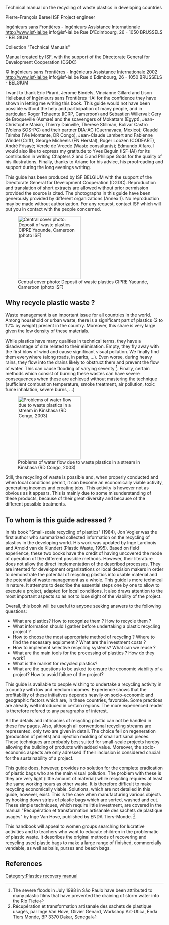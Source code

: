 Technical manual on the recycling of waste plastics in developing countries

Pierre-François Bareel
ISF Project engineer

Ingénieurs sans Frontières - Ingénieurs Assistance Internationale
http://www.isf-iai.be 
info@isf-iai.be
Rue D'Edimbourg, 26 - 1050 BRUSSELS - BELGIUM
 
Collection "Technical Manuals"


Manual created by ISF, with the support of the Directorate General for Development Cooperation (DGDC)

© Ingénieurs sans Frontières - Ingénieurs Assistance Internationale 2002
http://www.isf-iai.be
info@isf-iai.be
Rue d'Edimbourg, 26 - 1050 BRUSSELS - BELGIUM

I want to thank Eric Pirard, Jerome Bindels, Vincianne Gillard and Lison Hellebaut of Ingénieurs  sans  Frontières -IAI for the confidence they have shown in letting me writing this book. This guide would not have been possible without the help and participation of many people, and in particular: Roger Tchuente (ICRP, Cameroon) and Sebastien Willerval; Gery de Broqueville (Asmae) and the scavengers of Mokattam (Egypt), Jean-Christophe Maisin, Thierry Dainville, Therese Stillman, Bolivar Castro (Volens SOS-PG) and their partner DIA-AC (Cuernavaca, Mexico); Claudel Tsimba (Vie Montante, DR Congo), Jean-Claude Lambert and Fabienne Windel (Criff), George Micheels (FN Herstal), Roger Loozen (CODEART), André Frisayé; Verele de Vreede (Waste consultants); Edmundo Alfaro.
I would also like to express my gratitude to Yves Beguin (ISF-IAI) for its contribution in writing Chapters 2 and 5 and Philippe Gods for the quality of his illustrations. Finally, thanks to Ariane for his advice, his proofreading and support during the long evenings writing.

This guide has been produced by ISF BELGIUM with the support of the Directorate General for Development Cooperation (DGDC). Reproduction and translation of short extracts are allowed without prior permission provided the source is cited. The photographs in this guide have been generously provided by different organizations (Annex 1). No reproduction may be made without authorization. For any request, contact ISF which will put you in contact with the people concerned.
 
[[Image:Plastics_recovery_manual_1_image_1.jpg|thumb|200px|Central cover photo: Deposit of waste plastics CIPRE Yaounde, Cameroon (photo ISF)]]

==Why recycle plastic waste ?== 
Waste management is an important issue for all countries in the world. Among household or urban waste, there is a significant part of plastics (2 to 12% by weight) present in the country. Moreover, this share is very large given the low density of these materials.

While plastics have many qualities in technical terms, they have a disadvantage of size related to their elimination. Empty, they fly away with the first blow of wind and cause significant visual pollution. We finally find them everywhere (along roads, in parks, ...). Even worse, during heavy rains, they flow into the drains likely to obstruct them and prevent the flow of water. This can cause flooding of varying severity <ref>The severe floods in July 1998 in São Paulo have been attributed to many plastic films that have prevented the draining of storm water into the Rio Tiete</ref>. Finally, certain methods which consist of burning these wastes can have severe consequences when these are achieved without mastering the technique (sufficient combustion temperature, smoke treatment, air pollution, toxic fume inhalation, severe burns, ...)

[[Image:Plastics_recovery_manual_1_image_2.jpg|thumb|200px|Problems of water flow due to waste plastics in a stream in Kinshasa (RD Congo, 2003)]]
 
Still, the recycling of waste is possible and, when properly conducted and when local conditions permit, it can become an economically viable activity, generating incomes and creating jobs. This activity is however not as obvious as it appears. This is mainly due to some misunderstanding of these products, because of their great diversity and because of the different possible treatments.
                                                
==To whom is this guide adressed ?==
In his book "Small-scale recycling of plastics" (1984), Jon Vogler was the first author who summarized collected information on the recycling of plastics in the developing world. His work was updated by Inge Lardinois and Arnold van de Klundert (Plastic Waste, 1995). Based on field experience, these two books have the credit of having uncovered the mode of operation of the different possible methods. However, their literature does not allow the direct implementation of
the described processes. They are intented for development organizations or local decision makers in order to demonstrate the potential of recycling plastics into usable material and the potential of waste management as a whole.
This guide is more technical in nature. It attempts to describe the essential steps one by one to allow to execute a project, adapted for local conditions. It also draws attention to the most important aspects so as not to lose sight of the viability of the project.

Overall, this book will be useful to anyone seeking answers to the following questions:
* What are plastics? How to recognize them ? How to recycle them ?
* What information should I gather before undertaking a plastic recycling project ?
* How to choose the most appropriate method of recycling ? Where to find the necessary equipment ? What are the investment costs ?
* How to implement selective recycling systems? What can we reuse ?
* What are the main tools for the processing of plastics ? How do they work?
* What is the market for recycled plastics?
* What are the questions to be asked to ensure the economic viability of a project? How to avoid failure of the project?
 
This guide is available to people wishing to undertake a recycling activity in a country with low and medium incomes. Experience shows that the profitability of these initiatives depends heavily on socio-economic and geographic factors which are, in these countries, favorable.
Some practices are already well introduced in certain regions. The more experienced reader is therefore refered to any paragraphs of interest.

All the details and intricacies of recycling plastic can not be handled in these few pages. Also, although all conventional recycling streams are represented, only two are given in detail. The choice fell on regeneration (production of pellets) and injection molding of small artisanal pieces. These techniques are probably best suited for small-scale projects hereby allowing the building of products with added value. Moreover, the socio-economic aspects are only adressed if their inclusion is considered crucial for the sustainability of a project.

This guide does, however, provides no solution for the complete eradication of plastic bags who
are the main visual pollution. The problem with these is they are very light (little amount of material) while recycling requires at least the same working hours as other waste. It is therefore difficult to make recycling economically viable. Solutions, which are not detailed in this guide, however, exist. This is the case when manufacturing various objects by hooking down strips of plastic bags which are sorted, washed and cut. These simple techniques, which require little investment, are covered in the manual "Récupération et transformation artisanale des sachets de plastique usagés" by Inge Van Hove, published by ENDA Tiers-Monde. <ref>Récupération et transformation artisanale des sachets de plastique usagés, par Inge Van Hove, Olivier Genard, Workshop Art-Utica, Enda Tiers Monde, BP 3370 Dakar, Senegal</ref>

This handbook will appeal to women groups searching for lucrative activities and to teachers who want to educate children in the problematic of plastic waste. It describes the original methods of recovering and recycling used plastic bags to make a large range of finished, commercially vendable, as well as balls, purses and beach bags.

==References==
{{reflist}}

[[Category:Plastics recovery manual]]